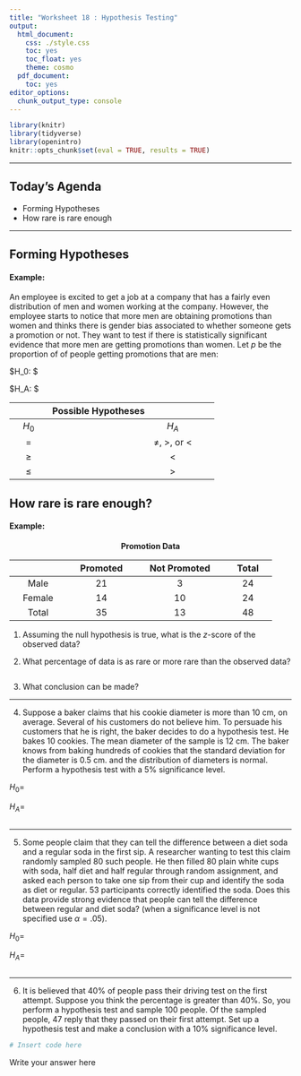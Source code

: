 ```yaml
---
title: "Worksheet 18 : Hypothesis Testing"
output:
  html_document:
    css: ./style.css
    toc: yes
    toc_float: yes
    theme: cosmo
  pdf_document:
    toc: yes
editor_options:
  chunk_output_type: console
---
```

  
```r
library(knitr)
library(tidyverse)
library(openintro)
knitr::opts_chunk$set(eval = TRUE, results = TRUE)
```

---
  
## Today's Agenda
- Forming Hypotheses
- How rare is rare enough

---


## Forming Hypotheses 


#### **Example:**
An employee is excited to get a job at a company that has a fairly even distribution of men and women working at the company. However, the employee starts to notice that more men are obtaining promotions than women and thinks there is gender bias associated to whether someone gets a promotion or not. They want to test if there is statistically significant evidence that more men are getting promotions than women. Let $p$ be the proportion of of people getting promotions that are men:

$H_0: $

$H_A: $
 


  
| | | | Possible Hypotheses | | | |
|:---:|:---:|:---:|:---:|:---:|:---:|:---:|
| | $H_0$ | | | $H_A$ | |
| | $=$ | | | $\neq$, $>$, or $<$ | |
| | $\geq$ | | | $<$ | |
| | $\leq$ | | | $>$ | |

## How rare is rare enough?



#### **Example:**
<p align="center"> **Promotion Data** </p>
| | | | | Promoted | | | Not Promoted | | | Total | |
|:--:|:--:|:--:|:--:|:--:|:--:|:--:|:--:|:--:|:--:|:--:|:--:|
| | Male | | | $21$ | | | $3$ | | | $24$ | |
| | Female | | | $14$ | | | $10$ | | | $24$ | |
| | Total | | | $35$ | | | $13$ | | | $48$ | |



1. Assuming the null hypothesis is true, what is the $z$-score of the observed data?

<div>
:::{#answer}

:::
</div>

2. What percentage of data is as rare or more rare than the observed data?

```r

```

3. What conclusion can be made?

<div>
:::{#answer}

:::
</div>

---

4. Suppose a baker claims that his cookie diameter is more than $10$ cm, on average. Several of his customers do not believe him. To persuade his customers that he is right, the baker decides to do a hypothesis test. He bakes $10$ cookies. The mean diameter of the sample is $12$ cm. The baker knows from baking hundreds of cookies that the standard deviation for the diameter is $0.5$ cm. and the distribution of diameters is normal. Perform a hypothesis test with a $5 \%$ significance level.

$H_0=$ 

$H_A=$ 


```r

```

---

5. Some people claim that they can tell the difference between a diet soda and a regular soda in the first sip. A researcher wanting to test this claim randomly sampled $80$ such people. He then filled $80$ plain white cups with soda, half diet and half regular through random assignment, and asked each person to take one sip from their cup and identify the soda as diet or regular. $53$ participants correctly identified the soda. Does this data provide strong evidence that people can tell the difference between regular and diet soda? (when a significance level is not specified use $\alpha=.05$).

$H_0=$ 

$H_A=$ 


```r

```

---

6. It is believed that $40 \%$ of people pass their driving test on the first attempt. Suppose you think the percentage is greater than $40 \%$. So, you perform a hypothesis test and sample $100$ people. Of the sampled people, $47$ reply that they passed on their first attempt. Set up a hypothesis test and make a conclusion with a $10 \%$ significance level.

```r
# Insert code here
```

<div>
:::{#answer}

Write your answer here

:::
</div> 